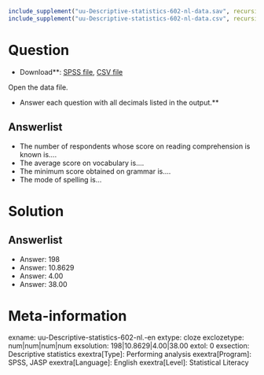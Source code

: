 ```r
include_supplement("uu-Descriptive-statistics-602-nl-data.sav", recursive = TRUE)
include_supplement("uu-Descriptive-statistics-602-nl-data.csv", recursive = TRUE)
```

Question
========

* Download**: [SPSS file](uu-Descriptive-statistics-602-nl-data.sav), [CSV file](uu-Descriptive-statistics-602-nl-data.csv)

Open the data file.


* Answer each question with all decimals listed in the output.**

Answerlist
----------
* The number of respondents whose score on reading comprehension is known is....
* The average score on vocabulary is....
* The minimum score obtained on grammar is....
* The mode of spelling is...

Solution
========

Answerlist
----------
* Answer: 198
* Answer: 10.8629
* Answer: 4.00
* Answer: 38.00

Meta-information
================
exname: uu-Descriptive-statistics-602-nl.-en
extype: cloze
exclozetype: num|num|num|num
exsolution: 198|10.8629|4.00|38.00
extol: 0
exsection: Descriptive statistics
exextra[Type]: Performing analysis
exextra[Program]: SPSS, JASP
exextra[Language]: English
exextra[Level]: Statistical Literacy
